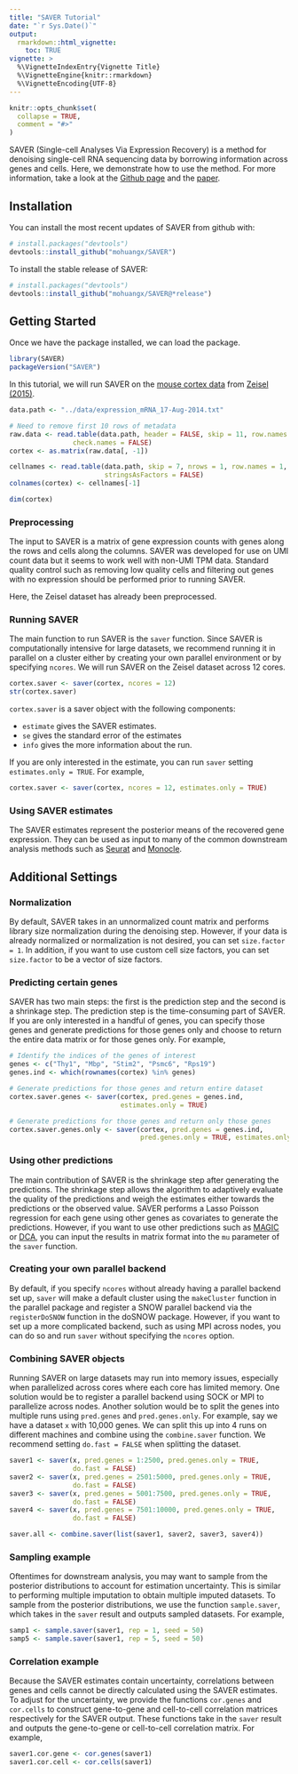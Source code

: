 ```yaml
---
title: "SAVER Tutorial"
date: "`r Sys.Date()`"
output: 
  rmarkdown::html_vignette:
    toc: TRUE
vignette: >
  %\VignetteIndexEntry{Vignette Title}
  %\VignetteEngine{knitr::rmarkdown}
  %\VignetteEncoding{UTF-8}
---
```


```r
knitr::opts_chunk$set(
  collapse = TRUE,
  comment = "#>"
)
```

SAVER (Single-cell Analyses Via Expression Recovery) is a method for denoising single-cell RNA sequencing data by borrowing information across genes and cells. Here, we demonstrate how to use the method. For more information, take a look at the [Github page](https://github.com/mohuangx/SAVER) and the [paper](https://doi.org/10.1038/s41592-018-0033-z).

## Installation

You can install the most recent updates of SAVER from github with:

```r
# install.packages("devtools")
devtools::install_github("mohuangx/SAVER")
```
To install the stable release of SAVER:

```r
# install.packages("devtools")
devtools::install_github("mohuangx/SAVER@*release")
```

## Getting Started

Once we have the package installed, we can load the package. 

```r
library(SAVER)
packageVersion("SAVER")
```

In this tutorial, we will run SAVER on the [mouse cortex data](https://storage.googleapis.com/linnarsson-lab-www-blobs/blobs/cortex/expression_mRNA_17-Aug-2014.txt) from [Zeisel (2015)](http://www.sciencemag.org/content/early/2015/02/18/science.aaa1934.abstract).

```r
data.path <- "../data/expression_mRNA_17-Aug-2014.txt"

# Need to remove first 10 rows of metadata
raw.data <- read.table(data.path, header = FALSE, skip = 11, row.names = 1, 
                check.names = FALSE)
cortex <- as.matrix(raw.data[, -1])

cellnames <- read.table(data.path, skip = 7, nrows = 1, row.names = 1, 
                        stringsAsFactors = FALSE)
colnames(cortex) <- cellnames[-1]

dim(cortex)
```

### Preprocessing

The input to SAVER is a matrix of gene expression counts with genes along the rows and cells along the columns. SAVER was developed for use on UMI count data but it seems to work well with non-UMI TPM data. Standard quality control such as removing low quality cells and filtering out genes with no expression should be performed prior to running SAVER. 

Here, the Zeisel dataset has already been preprocessed. 

### Running SAVER

The main function to run SAVER is the `saver` function. Since SAVER is computationally intensive for large datasets, we recommend running it in parallel on a cluster either by creating your own parallel environment or by specifying `ncores`. We will run SAVER on the Zeisel dataset across 12 cores.

```r
cortex.saver <- saver(cortex, ncores = 12)
str(cortex.saver)
```

`cortex.saver` is a saver object with the following components:

* `estimate` gives the SAVER estimates.
* `se` gives the standard error of the estimates
* `info` gives the more information about the run.

If you are only interested in the estimate, you can run `saver` setting `estimates.only = TRUE`. For example,

```r
cortex.saver <- saver(cortex, ncores = 12, estimates.only = TRUE)
```

### Using SAVER estimates

The SAVER estimates represent the posterior means of the recovered gene expression. They can be used as input to many of the common downstream analysis methods such as [Seurat](https://satijalab.org/seurat/) and [Monocle](http://cole-trapnell-lab.github.io/monocle-release/). 

## Additional Settings

### Normalization

By default, SAVER takes in an unnormalized count matrix and performs library size normalization during the denoising step. However, if your data is already normalized or normalization is not desired, you can set `size.factor = 1`. In addition, if you want to use custom cell size factors, you can set `size.factor` to be a vector of size factors. 

### Predicting certain genes

SAVER has two main steps: the first is the prediction step and the second is a shrinkage step. The prediction step is the time-consuming part of SAVER. If you are only interested in a handful of genes, you can specify those genes and generate predictions for those genes only and choose to return the entire data matrix or for those genes only. For example,

```r
# Identify the indices of the genes of interest
genes <- c("Thy1", "Mbp", "Stim2", "Psmc6", "Rps19")
genes.ind <- which(rownames(cortex) %in% genes)

# Generate predictions for those genes and return entire dataset
cortex.saver.genes <- saver(cortex, pred.genes = genes.ind, 
                            estimates.only = TRUE)

# Generate predictions for those genes and return only those genes
cortex.saver.genes.only <- saver(cortex, pred.genes = genes.ind, 
                                 pred.genes.only = TRUE, estimates.only = TRUE)
```

### Using other predictions

The main contribution of SAVER is the shrinkage step after generating the predictions. The shrinkage step allows the algorithm to adaptively evaluate the quality of the predictions and weigh the estimates either towards the predictions or the observed value. SAVER performs a Lasso Poisson regression for each gene using other genes as covariates to generate the predictions. However, if you want to use other predictions such as [MAGIC](https://github.com/KrishnaswamyLab/MAGIC) or [DCA](https://github.com/theislab/dca), you can input the results in matrix format into the `mu` parameter of the `saver` function.

### Creating your own parallel backend

By default, if you specify `ncores` without already having a parallel backend set up, `saver` will make a default cluster using the `makeCluster` function in the parallel package and register a SNOW parallel backend via the `registerDoSNOW` function in the doSNOW package. However, if you want to set up a more complicated backend, such as using MPI across nodes, you can do so and run `saver` without specifying the `ncores` option.   

### Combining SAVER objects

Running SAVER on large datasets may run into memory issues, especially when parallelized across cores where each core has limited memory. One solution would be to register a parallel backend using SOCK or MPI to parallelize across nodes. Another solution would be to split the genes into multiple runs using `pred.genes` and `pred.genes.only`. For example, say we have a dataset `x` with 10,000 genes. We can split this up into 4 runs on different machines and combine using the `combine.saver` function. We recommend setting `do.fast = FALSE` when splitting the dataset.

```r
saver1 <- saver(x, pred.genes = 1:2500, pred.genes.only = TRUE, 
                do.fast = FALSE)
saver2 <- saver(x, pred.genes = 2501:5000, pred.genes.only = TRUE,
                do.fast = FALSE)
saver3 <- saver(x, pred.genes = 5001:7500, pred.genes.only = TRUE,
                do.fast = FALSE)
saver4 <- saver(x, pred.genes = 7501:10000, pred.genes.only = TRUE,
                do.fast = FALSE)

saver.all <- combine.saver(list(saver1, saver2, saver3, saver4))
```

### Sampling example

Oftentimes for downstream analysis, you may want to sample from the posterior distributions to account for estimation uncertainty. This is similar to performing multiple imputation to obtain multiple imputed datasets. To sample from the posterior distributions, we use the function `sample.saver`, which takes in the `saver` result and outputs sampled datasets. For example,

```r
samp1 <- sample.saver(saver1, rep = 1, seed = 50)
samp5 <- sample.saver(saver1, rep = 5, seed = 50)
```

### Correlation example

Because the SAVER estimates contain uncertainty, correlations between genes and cells cannot be directly calculated using the SAVER estimates. To adjust for the uncertainty, we provide the functions `cor.genes` and `cor.cells` to construct gene-to-gene and cell-to-cell correlation matrices respectively for the SAVER output. These functions take in the `saver` result and outputs the gene-to-gene or cell-to-cell correlation matrix. For example,

```r
saver1.cor.gene <- cor.genes(saver1)
saver1.cor.cell <- cor.cells(saver1)
```

